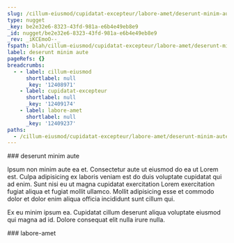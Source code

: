 ```yaml
---
slug: /cillum-eiusmod/cupidatat-excepteur/labore-amet/deserunt-minim-aute
type: nugget
_key: be2e32e6-8323-43fd-981a-e6b4e49eb8e9
_id: nugget/be2e32e6-8323-43fd-981a-e6b4e49eb8e9
_rev: _iKCEmoO--_
fspath: blah/cillum-eiusmod/cupidatat-excepteur/labore-amet/deserunt-minim-aute.md
label: deserunt minim aute
pageRefs: {}
breadcrumbs:
  - - label: cillum-eiusmod
      shortlabel: null
      _key: '12408971'
    - label: cupidatat-excepteur
      shortlabel: null
      _key: '12409174'
    - label: labore-amet
      shortlabel: null
      _key: '12409237'
paths:
  - /cillum-eiusmod/cupidatat-excepteur/labore-amet/deserunt-minim-aute
---
```


<NuggetArea>
<Nugget slug="/cillum-eiusmod/cupidatat-excepteur/labore-amet/deserunt-minim-aute" type="nugget" _key="be2e32e6-8323-43fd-981a-e6b4e49eb8e9" _id="nugget/be2e32e6-8323-43fd-981a-e6b4e49eb8e9" _rev="_iKCEmoO--_" fspath="blah/cillum-eiusmod/cupidatat-excepteur/labore-amet/deserunt-minim-aute.md" label="deserunt minim aute" paths="/cillum-eiusmod/cupidatat-excepteur/labore-amet/deserunt-minim-aute">
<NuggetBody>
### deserunt minim aute

Ipsum non minim aute ea et. Consectetur aute ut eiusmod do ea ut Lorem est. Culpa adipisicing ex laboris veniam est do duis voluptate cupidatat qui ad enim. Sunt nisi eu ut magna cupidatat exercitation Lorem exercitation fugiat aliqua et fugiat mollit ullamco. Mollit adipisicing esse et commodo dolor et dolor enim aliqua officia incididunt sunt cillum qui.

Ex eu minim ipsum ea. Cupidatat cillum deserunt aliqua voluptate eiusmod qui magna ad id. Dolore consequat elit nulla irure nulla.

</NuggetBody>
<Breadcrumbs>
<Crumbs>
<Crumb _key="12408971" label="cillum-eiusmod" /><Crumb _key="12409174" label="cupidatat-excepteur" /><Crumb _key="12409237" label="labore-amet" />
</Crumbs>
</Breadcrumbs>
</Nugget>

<NuggetsInbound>
</NuggetsInbound>
<NuggetsOutbound>
</NuggetsOutbound>
</NuggetArea>
<PassagesInbound>
<Passage direction="inbound" type="passage" _key="12409237" _id="passage/12409237" _rev="_iKCEmoO---" label="labore-amet" passage="labore-amet" fspath="blah/cillum-eiusmod/cupidatat-excepteur/labore-amet" paths="/cillum-eiusmod/cupidatat-excepteur/labore-amet" slug="/cillum-eiusmod/cupidatat-excepteur/labore-amet">
<NuggetBody>
### labore-amet

</NuggetBody>
<Breadcrumbs>
<Crumbs>
<Crumb _key="12408971" label="cillum-eiusmod" /><Crumb _key="12409174" label="cupidatat-excepteur" />
</Crumbs>
</Breadcrumbs>
</Passage>

</PassagesInbound>
<PassagesOutbound>
</PassagesOutbound>
